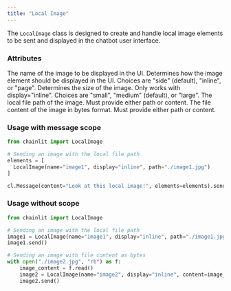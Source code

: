 ```yaml
---
title: "Local Image"
---
```


The `LocalImage` class is designed to create and handle local image elements to be sent and displayed in the chatbot user interface.

### Attributes

<ParamField path="name" type="str">
  The name of the image to be displayed in the UI.
</ParamField>

<ParamField path="display" type="ElementDisplay" optional>
  Determines how the image element should be displayed in the UI. Choices are
  "side" (default), "inline", or "page".
</ParamField>

<ParamField path="size" type="ElementSize" optional>
  Determines the size of the image. Only works with display="inline". Choices
  are "small", "medium" (default), or "large".
</ParamField>

<ParamField path="path" type="str" optional>
  The local file path of the image. Must provide either path or content.
</ParamField>

<ParamField path="content" type="bytes" optional>
  The file content of the image in bytes format. Must provide either path or
  content.
</ParamField>

### Usage with message scope

```python Code Example
from chainlit import LocalImage

# Sending an image with the local file path
elements = [
  LocalImage(name="image1", display="inline", path="./image1.jpg")
]

cl.Message(content="Look at this local image!", elements=elements).send()
```

### Usage without scope

```python Code Example
from chainlit import LocalImage

# Sending an image with the local file path
image1 = LocalImage(name="image1", display="inline", path="./image1.jpg")
image1.send()

# Sending an image with file content as bytes
with open("./image2.jpg", "rb") as f:
    image_content = f.read()
    image2 = LocalImage(name="image2", display="inline", content=image_content)
    image2.send()
```
